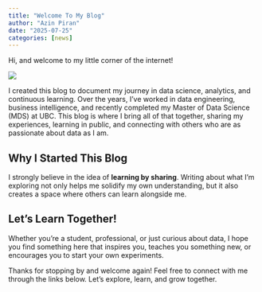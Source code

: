 ```yaml
---
title: "Welcome To My Blog"
author: "Azin Piran"
date: "2025-07-25"
categories: [news]
---
```


Hi, and welcome to my little corner of the internet!  

![](thumbnail.jpg)


I created this blog to document my journey in data science, analytics, and continuous learning. Over the years, I’ve worked in data engineering, business intelligence, and recently completed my Master of Data Science (MDS) at UBC. This blog is where I bring all of that together, sharing my experiences, learning in public, and connecting with others who are as passionate about data as I am.  




## Why I Started This Blog  

I strongly believe in the idea of **learning by sharing**. Writing about what I’m exploring not only helps me solidify my own understanding, but it also creates a space where others can learn alongside me.  
 

## Let’s Learn Together!  

Whether you’re a student, professional, or just curious about data, I hope you find something here that inspires you, teaches you something new, or encourages you to start your own experiments.  

Thanks for stopping by and welcome again! Feel free to connect with me through the links below. Let’s explore, learn, and grow together. 
